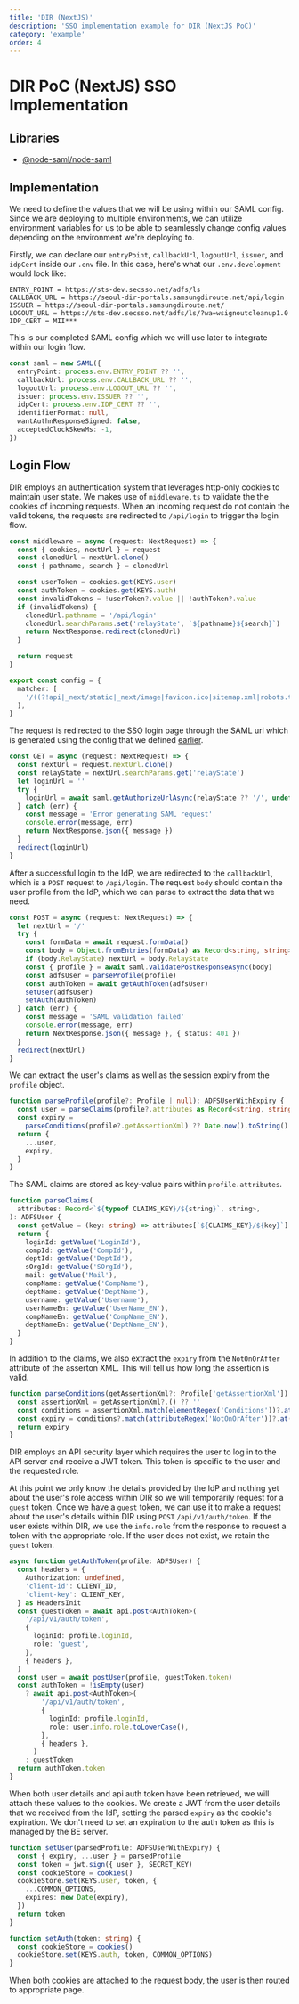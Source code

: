 ```yaml
---
title: 'DIR (NextJS)'
description: 'SSO implementation example for DIR (NextJS PoC)'
category: 'example'
order: 4
---
```


# DIR PoC (NextJS) SSO Implementation

## Libraries

- [@node-saml/node-saml](https://www.npmjs.com/package/@node-saml/node-saml)

## Implementation

We need to define the values that we will be using within our SAML config. Since we are deploying to multiple environments, we can utilize environment variables for us to be able to seamlessly change config values depending on the environment we're deploying to.

Firstly, we can declare our `entryPoint`, `callbackUrl`, `logoutUrl`, `issuer`, and `idpCert` inside our `.env` file. In this case, here's what our `.env.development` would look like:

```
ENTRY_POINT = https://sts-dev.secsso.net/adfs/ls
CALLBACK_URL = https://seoul-dir-portals.samsungdiroute.net/api/login
ISSUER = https://seoul-dir-portals.samsungdiroute.net/
LOGOUT_URL = https://sts-dev.secsso.net/adfs/ls/?wa=wsignoutcleanup1.0
IDP_CERT = MII***
```

This is our completed SAML config which we will use later to integrate within our login flow.

```ts
const saml = new SAML({
  entryPoint: process.env.ENTRY_POINT ?? '',
  callbackUrl: process.env.CALLBACK_URL ?? '',
  logoutUrl: process.env.LOGOUT_URL ?? '',
  issuer: process.env.ISSUER ?? '',
  idpCert: process.env.IDP_CERT ?? '',
  identifierFormat: null,
  wantAuthnResponseSigned: false,
  acceptedClockSkewMs: -1,
})
```

## Login Flow

DIR employs an authentication system that leverages http-only cookies to maintain user state. We makes use of `middleware.ts` to validate the the cookies of incoming requests. When an incoming request do not contain the valid tokens, the requests are redirected to `/api/login` to trigger the login flow.

```ts
const middleware = async (request: NextRequest) => {
  const { cookies, nextUrl } = request
  const clonedUrl = nextUrl.clone()
  const { pathname, search } = clonedUrl

  const userToken = cookies.get(KEYS.user)
  const authToken = cookies.get(KEYS.auth)
  const invalidTokens = !userToken?.value || !authToken?.value
  if (invalidTokens) {
    clonedUrl.pathname = '/api/login'
    clonedUrl.searchParams.set('relayState', `${pathname}${search}`)
    return NextResponse.redirect(clonedUrl)
  }

  return request
}

export const config = {
  matcher: [
    '/((?!api|_next/static|_next/image|favicon.ico|sitemap.xml|robots.txt).*)',
  ],
}
```

The request is redirected to the SSO login page through the SAML url which is generated using the config that we defined [earlier](#implementation).

```ts
const GET = async (request: NextRequest) => {
  const nextUrl = request.nextUrl.clone()
  const relayState = nextUrl.searchParams.get('relayState')
  let loginUrl = ''
  try {
    loginUrl = await saml.getAuthorizeUrlAsync(relayState ?? '/', undefined, {})
  } catch (err) {
    const message = 'Error generating SAML request'
    console.error(message, err)
    return NextResponse.json({ message })
  }
  redirect(loginUrl)
}
```

After a successful login to the IdP, we are redirected to the `callbackUrl`, which is a `POST` request to `/api/login`. The request `body` should contain the user profile from the IdP, which we can parse to extract the data that we need.

```ts
const POST = async (request: NextRequest) => {
  let nextUrl = '/'
  try {
    const formData = await request.formData()
    const body = Object.fromEntries(formData) as Record<string, string>
    if (body.RelayState) nextUrl = body.RelayState
    const { profile } = await saml.validatePostResponseAsync(body)
    const adfsUser = parseProfile(profile)
    const authToken = await getAuthToken(adfsUser)
    setUser(adfsUser)
    setAuth(authToken)
  } catch (err) {
    const message = 'SAML validation failed'
    console.error(message, err)
    return NextResponse.json({ message }, { status: 401 })
  }
  redirect(nextUrl)
}
```

We can extract the user's claims as well as the session expiry from the `profile` object.

```ts
function parseProfile(profile?: Profile | null): ADFSUserWithExpiry {
  const user = parseClaims(profile?.attributes as Record<string, string>)
  const expiry =
    parseConditions(profile?.getAssertionXml) ?? Date.now().toString()
  return {
    ...user,
    expiry,
  }
}
```

The SAML claims are stored as key-value pairs within `profile.attributes`.

```ts
function parseClaims(
  attributes: Record<`${typeof CLAIMS_KEY}/${string}`, string>,
): ADFSUser {
  const getValue = (key: string) => attributes[`${CLAIMS_KEY}/${key}`]
  return {
    loginId: getValue('LoginId'),
    compId: getValue('CompId'),
    deptId: getValue('DeptId'),
    sOrgId: getValue('SOrgId'),
    mail: getValue('Mail'),
    compName: getValue('CompName'),
    deptName: getValue('DeptName'),
    username: getValue('Username'),
    userNameEn: getValue('UserName_EN'),
    compNameEn: getValue('CompName_EN'),
    deptNameEn: getValue('DeptName_EN'),
  }
}
```

In addition to the claims, we also extract the `expiry` from the `NotOnOrAfter` attribute of the asserton XML. This will tell us how long the assertion is valid.

```ts
function parseConditions(getAssertionXml?: Profile['getAssertionXml']) {
  const assertionXml = getAssertionXml?.() ?? ''
  const conditions = assertionXml.match(elementRegex('Conditions'))?.at(0)
  const expiry = conditions?.match(attributeRegex('NotOnOrAfter'))?.at(1)
  return expiry
}
```

DIR employs an API security layer which requires the user to log in to the API server and receive a JWT token. This token is specific to the user and the requested role.

At this point we only know the details provided by the IdP and nothing yet about the user's role access within DIR so we will temporarily request for a `guest` token. Once we have a `guest` token, we can use it to make a request about the user's details within DIR using `POST` `/api/v1/auth/token`. If the user exists within DIR, we use the `info.role` from the response to request a token with the appropriate role. If the user does not exist, we retain the `guest` token.

```ts
async function getAuthToken(profile: ADFSUser) {
  const headers = {
    Authorization: undefined,
    'client-id': CLIENT_ID,
    'client-key': CLIENT_KEY,
  } as HeadersInit
  const guestToken = await api.post<AuthToken>(
    '/api/v1/auth/token',
    {
      loginId: profile.loginId,
      role: 'guest',
    },
    { headers },
  )
  const user = await postUser(profile, guestToken.token)
  const authToken = !isEmpty(user)
    ? await api.post<AuthToken>(
        '/api/v1/auth/token',
        {
          loginId: profile.loginId,
          role: user.info.role.toLowerCase(),
        },
        { headers },
      )
    : guestToken
  return authToken.token
}
```

When both user details and api auth token have been retrieved, we will attach these values to the cookies. We create a JWT from the user details that we received from the IdP, setting the parsed `expiry` as the cookie's expiration. We don't need to set an expiration to the auth token as this is managed by the BE server.

```ts
function setUser(parsedProfile: ADFSUserWithExpiry) {
  const { expiry, ...user } = parsedProfile
  const token = jwt.sign({ user }, SECRET_KEY)
  const cookieStore = cookies()
  cookieStore.set(KEYS.user, token, {
    ...COMMON_OPTIONS,
    expires: new Date(expiry),
  })
  return token
}

function setAuth(token: string) {
  const cookieStore = cookies()
  cookieStore.set(KEYS.auth, token, COMMON_OPTIONS)
}
```

When both cookies are attached to the request body, the user is then routed to appropriate page.
